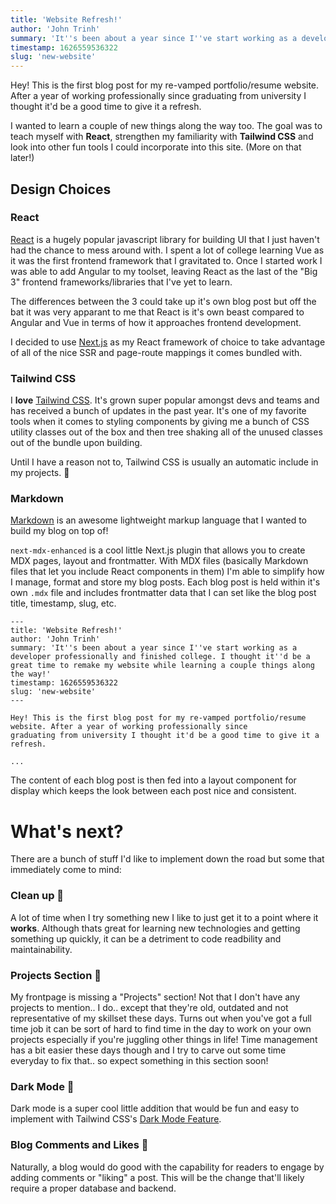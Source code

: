 ```yaml
---
title: 'Website Refresh!'
author: 'John Trinh'
summary: 'It''s been about a year since I''ve start working as a developer professionally and finished college. I thought it''d be a great time to remake my website while learning a couple things along the way!'
timestamp: 1626559536322
slug: 'new-website'
---
```


Hey! This is the first blog post for my re-vamped portfolio/resume website. After a year of working professionally since
graduating from university I thought it'd be a good time to give it a refresh.  

I wanted to learn a couple of new things along the way too. The goal was to teach myself with **React**, strengthen my 
familiarity with **Tailwind CSS** and look into other fun tools I could incorporate into this site. (More on that later!)


## Design Choices
### React
[React](https://reactjs.org/) is a hugely popular javascript library for building UI that I just haven't had the chance to mess around with.
I spent a lot of college learning Vue as it was the first frontend framework that I gravitated to. Once I started work I
was able to add Angular to my toolset, leaving React as the last of the "Big 3" frontend frameworks/libraries that I've yet to learn.  

The differences between the 3 could take up it's own blog post but off the bat it was very apparant to me that React is it's own beast
compared to Angular and Vue in terms of how it approaches frontend development.  

I decided to use [Next.js](https://www.nextjs.org) as my React framework of choice to take advantage of all of the nice SSR and page-route mappings it comes bundled with.

### Tailwind CSS  
I **love** [Tailwind CSS](https://tailwindcss.com/). It's grown super popular amongst devs and teams and has received a bunch of updates in the past year. It's one of my favorite tools 
when it comes to styling components by giving me a bunch of CSS utility classes out of the box and then tree shaking all of the unused
classes out of the bundle upon building.  

Until I have a reason not to, Tailwind CSS is usually an automatic include in my projects. 🤷

### Markdown
[Markdown](https://www.markdownguide.org/) is an awesome lightweight markup language that I wanted to build my blog on top of!  

`next-mdx-enhanced` is a cool little Next.js plugin that allows you to create MDX pages, layout and frontmatter. With 
MDX files (basically Markdown files that let you include React components in them) I'm able to simplify how I manage, format 
and store my blog posts. Each blog post is held within it's own `.mdx` file and includes frontmatter data
that I can set like the blog post title, timestamp, slug, etc.


```
---
title: 'Website Refresh!'
author: 'John Trinh'
summary: 'It''s been about a year since I''ve start working as a developer professionally and finished college. I thought it''d be a great time to remake my website while learning a couple things along the way!'
timestamp: 1626559536322
slug: 'new-website'
---

Hey! This is the first blog post for my re-vamped portfolio/resume website. After a year of working professionally since
graduating from university I thought it'd be a good time to give it a refresh.  

...
```

The content of each blog post is then fed into a layout component for display which keeps the look between each post nice and consistent.  

# What's next?
There are a bunch of stuff I'd like to implement down the road but some that immediately come to mind:  

### Clean up 🧼
A lot of time when I try something new I like to just get it to a point where it **works**. Although thats great for 
learning new technologies and getting something up quickly, it can be a detriment to code readbility and maintainability.

### Projects Section 📝
My frontpage is missing a "Projects" section! Not that I don't have any projects to mention.. I do.. except that they're old, outdated
and not representative of my skillset these days. Turns out when you've got a full time job it can be sort of hard to find time in the
day to work on your own projects especially if you're juggling other things in life! Time management has a bit easier these days though and 
I try to carve out some time everyday to fix that.. so expect something in this section soon! 

### Dark Mode 🌙
Dark mode is a super cool little addition that would be fun and easy to implement with Tailwind CSS's [Dark Mode Feature](https://tailwindcss.com/docs/dark-mode).

### Blog Comments and Likes 💬
Naturally, a blog would do good with the capability for readers to engage by adding comments or "liking" a post. This will be the change that'll
likely require a proper database and backend.